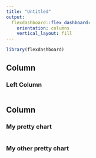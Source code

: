 ```yaml
---
title: "Untitled"
output: 
  flexdashboard::flex_dashboard:
    orientation: columns
    vertical_layout: fill
---
```


```r
library(flexdashboard)
```

Column {data-width=500}
-----------------------------------------------------------------------

### Left Column

```r

```

Column {data-width=500}
-----------------------------------------------------------------------

### My pretty chart

```r

```

### My other pretty chart

```r

```

